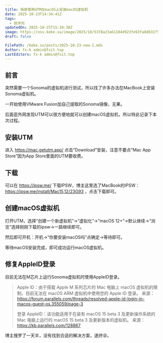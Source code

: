 ```yaml
---
title: 简单使用UTM在macOS上安装macOS虚拟机
date: 2025-10-23T14:34:41Z
tags:
  - 技术向
updatedOn: 2025-10-25T15:10:38Z
image: https://oss.keke.su/image/2025/10/5378a23a61104d923fe93fa8d831f543.png
draft: false

FilePath: /keke.su/posts/2025-10-23-new-1.mdx
Author: fx-k admin@fxit.top
LastEditors: fx-k admin@fxit.top
---
```


## 前言

突然需要一个Sonoma的虚拟机进行测试，所以找了许多办法在MacBook上安装Sonoma虚拟机。

一开始使用VMware Fusion加自己提取的Sonoma镜像，无果。

后面逛外网发现UTM可以很方便地就可以创建macOS虚拟机，所以特此记录下本次过程。

## 安装UTM

进入 https://mac.getutm.app/ 点击“Download”安装，注意不要点“Мас App Store”因为App Store里面的UTM要收费。

## 下载

可以在 https://ipsw.me/ 下载IPSW，博主这里选了MacBook的IPSW：https://ipsw.me/install/Mac15,12/23G93 ，点击下载即可。

## 创建macOS虚拟机

打开UTM，选择“创建一个新虚拟机”->“虚拟化”->“macOS 12+”->默认继续->“浏览”选择刚刚下载的ipsw->一路继续即可。

然后即可开机：开机->“你要安装macOS吗”点确定->等待即可。

等待macOS安装完成，即可成功运行macOS虚拟机。

## 修复AppleID登录

目前无法在M芯片上运行Sonoma虚拟机时使用AppleID登录。

> Apple ID：由于搭载 Apple M 系列芯片的 Mac 电脑上 macOS 虚拟机的限制，目前无法在 macOS ARM 虚拟机中使用您的 Apple ID 登录。
> 来源：https://forum.parallels.com/threads/resolved-apple-id-login-in-macos-guest-os.355059/page-3
> 
> 登录 AppleID：该功能适用​​于在装有 macOS 15 beta 3 及更新操作系统的 Mac 电脑上运行的 macOS 15 beta 3 及更新版本的虚拟机。 
> 来源：https://kb.parallels.com/128867

博主搜罗了一天半，没有找到合适的解决方案，遂终😵。